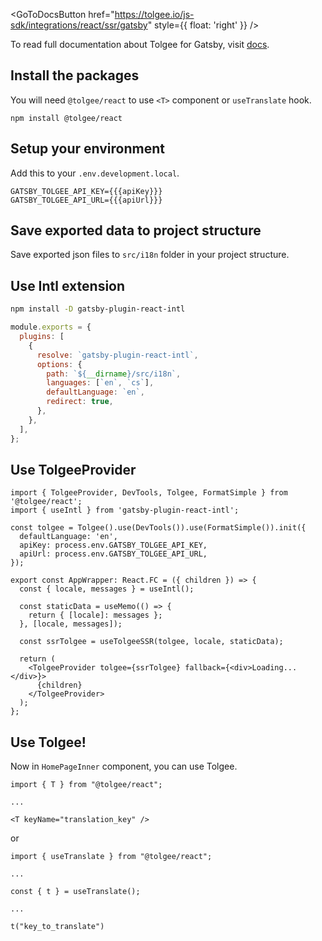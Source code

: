 
<GoToDocsButton
  href="https://tolgee.io/js-sdk/integrations/react/ssr/gatsby"
  style={{ float: 'right' }}
/>

To read full documentation about Tolgee for Gatsby, visit [docs](https://tolgee.io/js-sdk/integrations/react/ssr/gatsby).

## Install the packages

You will need `@tolgee/react` to use `<T>` component or `useTranslate` hook.

```
npm install @tolgee/react
```

## Setup your environment

Add this to your `.env.development.local`.

```dotenv
GATSBY_TOLGEE_API_KEY={{{apiKey}}}
GATSBY_TOLGEE_API_URL={{{apiUrl}}}
```

## Save exported data to project structure

Save exported json files to `src/i18n` folder in your project structure.

## Use Intl extension

```sh
npm install -D gatsby-plugin-react-intl
```

```js title="gatsby-config.js"
module.exports = {
  plugins: [
    {
      resolve: `gatsby-plugin-react-intl`,
      options: {
        path: `${__dirname}/src/i18n`,
        languages: [`en`, `cs`],
        defaultLanguage: `en`,
        redirect: true,
      },
    },
  ],
};
```

## Use TolgeeProvider

```tsx
import { TolgeeProvider, DevTools, Tolgee, FormatSimple } from '@tolgee/react';
import { useIntl } from 'gatsby-plugin-react-intl';

const tolgee = Tolgee().use(DevTools()).use(FormatSimple()).init({
  defaultLanguage: 'en',
  apiKey: process.env.GATSBY_TOLGEE_API_KEY,
  apiUrl: process.env.GATSBY_TOLGEE_API_URL,
});

export const AppWrapper: React.FC = ({ children }) => {
  const { locale, messages } = useIntl();

  const staticData = useMemo(() => {
    return { [locale]: messages };
  }, [locale, messages]);

  const ssrTolgee = useTolgeeSSR(tolgee, locale, staticData);

  return (
    <TolgeeProvider tolgee={ssrTolgee} fallback={<div>Loading...</div>}>
      {children}
    </TolgeeProvider>
  );
};
```

## Use Tolgee!

Now in `HomePageInner` component, you can use Tolgee.

```tsx
import { T } from "@tolgee/react";

...

<T keyName="translation_key" />
```

or

```tsx
import { useTranslate } from "@tolgee/react";

...

const { t } = useTranslate();

...

t("key_to_translate")
```
